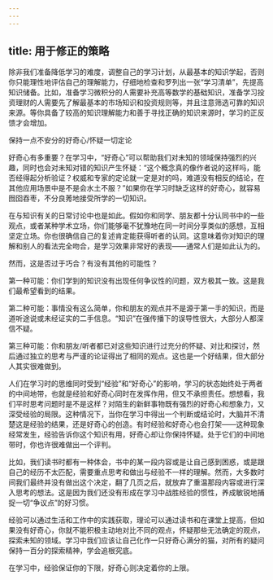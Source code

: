 ```yaml
---
---
---
```

title: 用于修正的策略
---




除非我们准备降低学习的难度，调整自己的学习计划，从最基本的知识学起，否则你只能理性地评估自己的理解能力，仔细地检查和罗列出一张“学习清单”，先提高知识储备。比如，准备学习微积分的人需要补充高等数学的基础知识，准备学习投资理财的人需要先了解最基本的市场知识和投资规则等，并且注意筛选可靠的知识来源。等你具备了较高的知识理解能力和善于寻找正确的知识来源时，学习的正反馈才会增加。

保持一点不安分的好奇心/怀疑一切定论

好奇心有多重要？在学习中，“好奇心”可以帮助我们对未知的领域保持强烈的兴趣，同时也会对未知对错的知识产生怀疑：“这个概念真的像作者说的这样吗，能否经得起分析验证？权威和专家的定论就一定是对的吗，难道没有相反的结论，在其他应用场景中是不是会水土不服？”如果你在学习时缺乏这样的好奇心，就容易囫囵吞枣，不分良莠地接受所学的一切知识。

在与知识有关的日常讨论中也是如此。假如你和同学、朋友都十分认同书中的一些观点，或者某种学术立场，你们能够毫不犹豫地在同一时间分享类似的感想，互相坚定立场。你也很确信自己的复述肯定能获得听者的认同。这意味着你对知识的理解和别人的看法完全吻合，是学习效果非常好的表现——通常人们是如此认为的。

然而，这是否过于巧合？有没有其他的可能性？

第一种可能：你们学到的知识没有出现任何争议性的问题，双方极其一致。这是我们最希望看到的结果。

第二种可能：事情没有这么简单，你和朋友的观点并不是源于第一手的知识，而是道听途说或未经证实的二手信息。“知识”在强传播下的误导性很大，大部分人都深信不疑。

第三种可能：你和朋友/听者都已对这些知识进行过充分的怀疑、对比和探讨，然后通过独立的思考与严谨的论证得出了相同的观点。这也是一个好结果，但大部分人其实很难做到。

人们在学习时的思维同时受到“经验”和“好奇心”的影响，学习的状态始终处于两者的中间地带，也就是经验和好奇心同时在发挥作用，但又不承担责任。想想看，我们平时思考问题时是不是这样？对陌生的新鲜事物既有强烈的好奇心和想象力，又深受经验的局限。这种情况下，当你在学习中得出一个判断或结论时，大脑并不清楚这是经验的结果，还是好奇心的创造。有时经验和好奇心也会打架——这种现象经常发生，经验告诉你这个知识有用，好奇心却让你保持怀疑。处于它们的中间地带时，你也许很难做出一个评判。

比如，我们读书时都有一种体会，书中的某一段内容或是让自己感到困惑，或是跟自己的经历不太匹配，需要重点思考和做出与经验不一样的理解。然而，大多数时间我们最终并没有做出这个决定，翻了几页之后，就放弃了重温那段内容或进行深入思考的想法。这是因为我们还没有形成在学习中战胜经验的惯性，养成敏锐地捕捉一切“争议点”的好习惯。

经验可以通过生活和工作中的实践获取，理论可以通过读书和在课堂上提高，但如果没有好奇心，你就不能积极主动地对比不同的观点，怀疑那些无法确定的观点，探索未知的领域。学习中我们应该让自己化作一只好奇心满分的猫，对所有的疑问保持一百分的探索精神，学会追根究底。

在学习中，经验保证你的下限，好奇心则决定着你的上限。